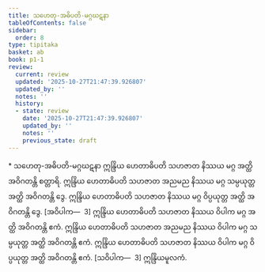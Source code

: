 ```yaml
---
title: သဟေတု-အဓိပတိ-မဂ္ဂဃဋနာ
tableOfContents: false
sidebar:
  order: 8
type: tipitaka
basket: ab
book: p1-1
review:
  current: review
  updated: '2025-10-27T21:47:39.926807'
  updated_by: ''
  notes: ''
  history:
  - state: review
    date: '2025-10-27T21:47:39.926807'
    updated_by: ''
    notes: ''
    previous_state: draft
---
```



<ReviewStatus review={frontmatter.review} showDetails={true} />

<HypothesisAnnotation frontmatter={frontmatter} />

<DynamicBreadcrumb />

<Paragraph type="center" book="p1-1">
* သဟေတု-အဓိပတိ-မဂ္ဂဃဋနာ
</Paragraph>

<Division number="359" book="p1-1" e="ch" v="36" p="116">

<Paragraph number="1101" book="p1-1">
ဣန္ဒြိယ ဟေတာဓိပတိ သဟဇာတ နိဿယ မဂ္ဂ အတ္ထိ အဝိဂတန္တိ စတ္တာရိ. ဣန္ဒြိယ ဟေတာဓိပတိ သဟဇာတ အညမည နိဿယ မဂ္ဂ သမ္ပယုတ္တ အတ္ထိ အဝိဂတန္တိ ဒွေ. ဣန္ဒြိယ ဟေတာဓိပတိ သဟဇာတ နိဿယ မဂ္ဂ ဝိပ္ပယုတ္တ အတ္ထိ အဝိဂတန္တိ ဒွေ. [အဝိပါက—  3]
</Paragraph>

<Paragraph number="1102" book="p1-1">
ဣန္ဒြိယ ဟေတာဓိပတိ သဟဇာတ နိဿယ ဝိပါက မဂ္ဂ အတ္ထိ အဝိဂတန္တိ ဧကံ. ဣန္ဒြိယ ဟေတာဓိပတိ သဟဇာတ အညမည နိဿယ ဝိပါက မဂ္ဂ သမ္ပယုတ္တ အတ္ထိ အဝိဂတန္တိ ဧကံ. ဣန္ဒြိယ ဟေတာဓိပတိ သဟဇာတ နိဿယ ဝိပါက မဂ္ဂ ဝိပ္ပယုတ္တ အတ္ထိ အဝိဂတန္တိ ဧကံ. [သဝိပါက—  3]

</Paragraph>
</Division>

<Paragraph number="1103" type="center" book="p1-1">
ဣန္ဒြိယမူလကံ.
</Paragraph>